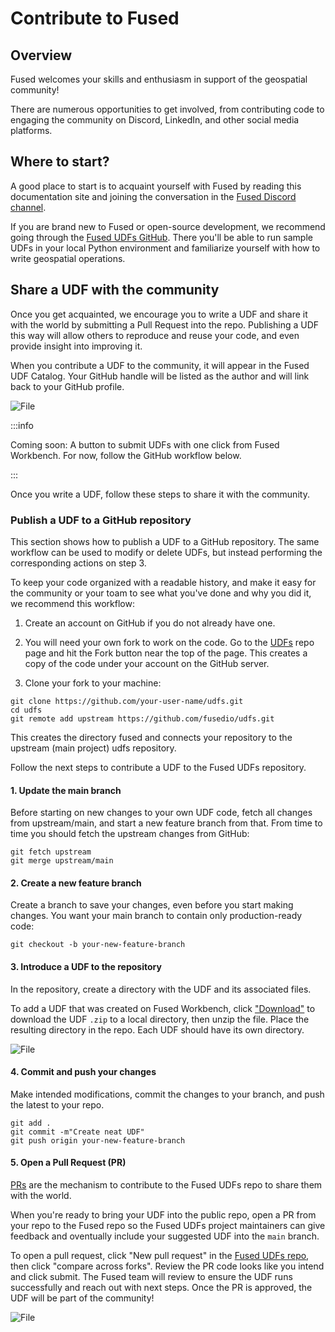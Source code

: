 # Contribute to Fused

## Overview

Fused welcomes your skills and enthusiasm in support of the geospatial community!

There are numerous opportunities to get involved, from contributing code to engaging the community on Discord, LinkedIn, and other social media platforms.

## Where to start?

A good place to start is to acquaint yourself with Fused by reading this documentation site and joining the conversation in the [Fused Discord channel](https://bit.ly/fused-discord).

If you are brand new to Fused or open-source development, we recommend going through the [Fused UDFs GitHub](https://github.com/fusedio/udfs). There you'll be able to run sample UDFs in your local Python environment and familiarize yourself with how to write geospatial operations.

## Share a UDF with the community

Once you get acquainted, we encourage you to write a UDF and share it with the world by submitting a Pull Request into the repo. Publishing a UDF this way will allow others to reproduce and reuse your code, and even provide insight into improving it.

When you contribute a UDF to the community, it will appear in the Fused UDF Catalog. Your GitHub handle will be listed as the author and will link back to your GitHub profile.



<div style={{textAlign: 'center'}}>
<img src={ImgContribute2} alt="File" style={{width: 800}} />
</div>



:::info

Coming soon: A button to submit UDFs with one click from Fused Workbench. For now, follow the GitHub workflow below.

:::

Once you write a UDF, follow these steps to share it with the community.

### Publish a UDF to a GitHub repository

This section shows how to publish a UDF to a GitHub repository. The same workflow can be used to modify or delete UDFs, but instead performing the corresponding actions on step 3.

To keep your code organized with a readable history, and make it easy for the community or your toam to see what you've done and why you did it, we recommend this workflow:

1. Create an account on GitHub if you do not already have one.

2. You will need your own fork to work on the code. Go to the [UDFs](https://github.com/fusedio/udfs) repo page and hit the Fork button near the top of the page. This creates a copy of the code under your account on the GitHub server.

3. Clone your fork to your machine:

```
git clone https://github.com/your-user-name/udfs.git
cd udfs
git remote add upstream https://github.com/fusedio/udfs.git
```

This creates the directory fused and connects your repository to the upstream (main project) udfs repository.

Follow the next steps to contribute a UDF to the Fused UDFs repository.

#### 1. Update the main branch

Before starting on new changes to your own UDF code, fetch all changes from upstream/main, and start a new feature branch from that. From time to time you should fetch the upstream changes from GitHub:

```
git fetch upstream
git merge upstream/main
```

#### 2. Create a new feature branch

Create a branch to save your changes, even before you start making changes. You want your main branch to contain only production-ready code:

```
git checkout -b your-new-feature-branch
```

#### 3. Introduce a UDF to the repository

In the repository, create a directory with the UDF and its associated files.

To add a UDF that was created on Fused Workbench, click ["Download"](/workbench/udf-editor/#toolbar) to download the UDF `.zip` to a local directory, then unzip the file. Place the resulting directory in the repo. Each UDF should have its own directory.


<div style={{textAlign: 'center'}}>
<img src={ImgSdk} alt="File" style={{width: 600}} />
</div>

#### 4. Commit and push your changes
Make intended modifications, commit the changes to your branch, and push the latest to your repo.

```
git add .
git commit -m"Create neat UDF"
git push origin your-new-feature-branch
```

#### 5. Open a Pull Request (PR)

[PRs](https://docs.github.com/en/pull-requests/collaborating-with-pull-requests/proposing-changes-to-your-work-with-pull-requests/about-pull-requests) are the mechanism to contribute to the Fused UDFs repo to share them with the world.

When you're ready to bring your UDF into the public repo, open a PR from your repo to the Fused repo so the Fused UDFs project maintainers can give feedback and oventually include your suggested UDF into the `main` branch.

To open a pull request, click "New pull request" in the [Fused UDFs repo](https://github.com/fusedio/udfs/pulls), then click "compare across forks". Review the PR code looks like you intend and click submit. The Fused team will review to ensure the UDF runs successfully and reach out with next steps. Once the PR is approved, the UDF will be part of the community!




<div style={{textAlign: 'center'}}>
<img src={ImgContribute} alt="File" style={{width: 800}} />
</div>
